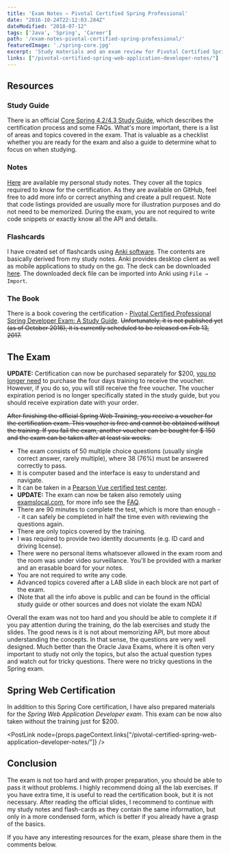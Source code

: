 ```yaml
---
title: 'Exam Notes – Pivotal Certified Spring Professional'
date: "2016-10-24T22:12:03.284Z"
dateModified: "2018-07-12"
tags: ['Java', 'Spring', 'Career']
path: '/exam-notes-pivotal-certified-spring-professional/'
featuredImage: './spring-core.jpg'
excerpt: 'Study materials and an exam review for Pivotal Certified Spring Professional Exam 4.2, with flashcards and study notes.'
links: ["/pivotal-certified-spring-web-application-developer-notes/"]
---
```


<PostHeader frontmatter={props.data.mdx.frontmatter} />

## Resources

### Study Guide

There is an official [Core Spring 4.2/4.3 Study Guide](./Core-Spring-4.2-4.3-Certification-Study-Guide.pdf), which describes the certification process and some FAQs. What's more important, there is a list of areas and topics covered in the exam. That is valuable as a checklist whether you are ready for the exam and also a guide to determine what to focus on when studying.

### Notes

[Here](https://github.com/vojtechruz/spring-core-cert-notes-4.2) are available my personal study notes. They cover all the topics required to know for the certification. As they are available on GitHub, feel free to add more info or correct anything and create a pull request. Note that code listings provided are usually more for illustration purposes and do not need to be memorized. During the exam, you are not required to write code snippets or exactly know all the API and details.

### Flashcards

I have created set of flashcards using [Anki software](http://ankisrs.net/). The contents are basically derived from my study notes. Anki provides desktop client as well as mobile applications to study on the go. The deck can be downloaded [here](https://github.com/vojtechruz/spring-core-cert-notes-4.2/raw/master/Spring%20Core%20Certification.apkg). The downloaded deck file can be imported into Anki using `File → Import`.

### The Book

There is a book covering the certification - [Pivotal Certified Professional Spring Developer Exam: A Study Guide](https://www.amazon.com/Pivotal-Certified-Professional-Spring-Developer/dp/1484208129/ref=sr_1_1?s=books&ie=UTF8&qid=1476539174&sr=1-1). ~~Unfortunately, it is not published yet (as of  October 2016), it is currently scheduled to be released on Feb 13, 2017.~~

## The Exam
**UPDATE:** Certification can now be purchased separately for \$200, [you no longer need](https://spring.io/blog/2017/05/10/pivotal-announces-spring-curriculum-certification-changes) to purchase the four days training to receive the voucher. However, if you do so, you will still receive the free voucher. The voucher expiration period is no longer specifically stated in the study guide, but you should receive expiration date with your order.

~~After finishing the official Spring Web Training, you receive a voucher for the certification exam. This voucher is free and cannot be obtained without the training. If you fail the exam, another voucher can be bought for \$ 150 and the exam can be taken after at least six weeks.~~

-   The exam consists of 50 multiple choice questions (usually single correct answer, rarely multiple), where 38 (76%) must be answered correctly to pass.
-   It is computer based and the interface is easy to understand and navigate.
-   It can be taken in a [Pearson Vue certified test center](http://pearsonvue.com/vtclocator).
-   **UPDATE:** The exam can now be taken also remotely using [examslocal.com](https://www.examslocal.com/), for more info see the [FAQ](http://it.psionline.com/exam-faqs/pivotal-faq).
-   There are 90 minutes to complete the test, which is more than enough -- it can safely be completed in half the time even with reviewing the questions again.
-   There are only topics covered by the training.
-   I was required to provide two identity documents (e.g. ID card and driving license).
-   There were no personal items whatsoever allowed in the exam room and the room was under video surveillance. You'll be provided with a marker and an erasable board for your notes.
-   You are not required to write any code.
-   Advanced topics covered after a LAB slide in each block are not part of the exam.
-   (Note that all the info above is public and can be found in the official study guide or other sources and does not violate the exam NDA)

Overall the exam was not too hard and you should be able to complete it if you pay attention during the training, do the lab exercises and study the slides. The good news is it is not about memorizing API, but more about understanding the concepts. In that sense, the questions are very well designed. Much better than the Oracle Java Exams, where it is often very important to study not only the topics, but also the actual question types and watch out for tricky questions. There were no tricky questions in the Spring exam.

## Spring Web Certification
In addition to this Spring Core certification, I have also prepared materials for the *Spring Web Application Developer exam*. This exam can be now also taken without the training just for \$200.

<PostLink node={props.pageContext.links["/pivotal-certified-spring-web-application-developer-notes/"]} />

## Conclusion
The exam is not too hard and with proper preparation, you should be able to pass it without problems. I highly recommend doing all the lab exercises. If you have extra time, it is useful to read the certification book, but it is not necessary. After reading the official slides, I recommend to continue with my study notes and flash-cards as they contain the same information, but only in a more condensed form, which is better if you already have a grasp of the basics.

If you have any interesting resources for the exam, please share them in the comments below.